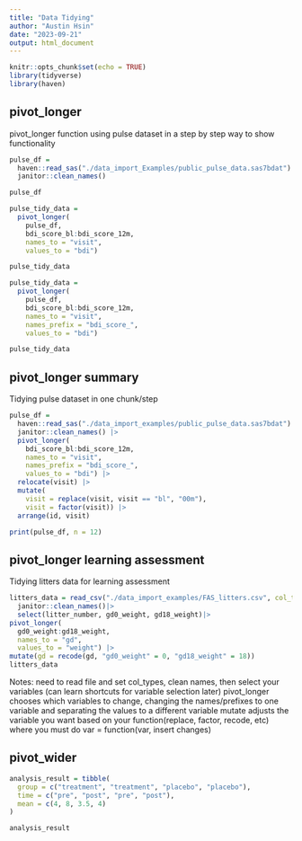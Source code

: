 ---
title: "Data Tidying"
author: "Austin Hsin"
date: "2023-09-21"
output: html_document
---

```{r setup, include=FALSE}
knitr::opts_chunk$set(echo = TRUE)
library(tidyverse)
library(haven)
```

## pivot_longer

pivot_longer function using pulse dataset in a step by step way to show functionality

```{r}
pulse_df = 
  haven::read_sas("./data_import_Examples/public_pulse_data.sas7bdat") |>
  janitor::clean_names()

pulse_df

pulse_tidy_data = 
  pivot_longer(
    pulse_df, 
    bdi_score_bl:bdi_score_12m,
    names_to = "visit", 
    values_to = "bdi")

pulse_tidy_data

pulse_tidy_data = 
  pivot_longer(
    pulse_df, 
    bdi_score_bl:bdi_score_12m,
    names_to = "visit", 
    names_prefix = "bdi_score_",
    values_to = "bdi")

pulse_tidy_data
```

## pivot_longer summary

Tidying pulse dataset in one chunk/step

```{r}
pulse_df = 
  haven::read_sas("./data_import_examples/public_pulse_data.sas7bdat") |>
  janitor::clean_names() |>
  pivot_longer(
    bdi_score_bl:bdi_score_12m,
    names_to = "visit", 
    names_prefix = "bdi_score_",
    values_to = "bdi") |>
  relocate(visit) |>
  mutate(
    visit = replace(visit, visit == "bl", "00m"),
    visit = factor(visit)) |>
  arrange(id, visit)

print(pulse_df, n = 12)
```

## pivot_longer learning assessment

Tidying litters data for learning assessment

```{r}
litters_data = read_csv("./data_import_examples/FAS_litters.csv", col_types = "ccddiiii") |>
  janitor::clean_names()|>
  select(litter_number, gd0_weight, gd18_weight)|>
pivot_longer(
  gd0_weight:gd18_weight,
  names_to = "gd",
  values_to = "weight") |>
mutate(gd = recode(gd, "gd0_weight" = 0, "gd18_weight" = 18))
litters_data
```

Notes: need to read file and set col_types, clean names, then select your variables (can learn shortcuts for variable selection later)
pivot_longer chooses which variables to change, changing the names/prefixes to one variable and separating the values to a different variable
mutate adjusts the variable you want based on your function(replace, factor, recode, etc) where you must do var = function(var, insert changes)

## pivot_wider

```{r}
analysis_result = tibble(
  group = c("treatment", "treatment", "placebo", "placebo"),
  time = c("pre", "post", "pre", "post"),
  mean = c(4, 8, 3.5, 4)
)

analysis_result
```